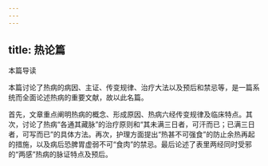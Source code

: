```yaml
---
---
---
```

title: 热论篇
---




本篇导读

本篇讨论了热病的病因、主证、传变规律、治疗大法以及预后和禁忌等，是一篇系统而全面论述热病的重要文献，故以此名篇。

首先，文章重点阐明热病的概念、形成原因、热病六经传变规律及临床特点。其次，讨论了热病“各通其藏脉”的治疗原则和“其未满三日者，可汗而已；已满三日者，可写而已”的具体方法。再次，护理方面提出“热甚不可强食”的防止余热再起的措施，以及病后恐脾胃虚弱不可“食肉”的禁忌。最后论述了表里两经同时受邪的“两感”热病的脉证特点及预后。